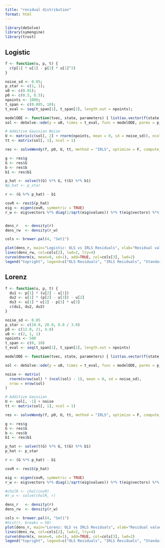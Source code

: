 ```yaml
---
title: "residual distribution"
format: html
---
```


```r
library(deSolve)
library(symengine)
library(trust)
```

## Logistic

```r
f <- function(u, p, t) {
  c(p[1] * u[1] - p[2] * u[1]^2)
}

noise_sd <- 0.05;
p_star <- c(1, 1);
u0 <- c(0.01);
p0 <- c(0.5, 0.5);
npoints <- 1000;
t_span <- c(0.005, 10);
t_eval <- seq(t_span[1], t_span[2], length.out = npoints);

modelODE <- function(tvec, state, parameters) { list(as.vector(f(state, parameters, tvec))) }
sol <- deSolve::ode(y = u0, times = t_eval, func = modelODE, parms = p_star)

# Additive Gaussian Noise
U <- matrix(c(sol[, 2] + rnorm(npoints, mean = 0, sd = noise_sd)), ncol = 1)
tt <- matrix(sol[, 1], ncol = 1)

res <- solveWendy(f, p0, U, tt, method = "IRLS", optimize = F, compute_svd = T)

g <- res$g
G <- res$G
b <- res$b
b1 <- res$b1

p_hat <- solve(t(G) %*% G, t(G) %*% b1)
#p_hat <- p_star

r <- (G %*% p_hat) - b1

covR <- res$S(p_hat)
eig <- eigen(covR, symmetric = TRUE)
r_w <- eig$vectors %*% diag(1/sqrt(eig$values)) %*% t(eig$vectors) %*% r


dens_r   <- density(r)
dens_rw  <- density(r_w)

cols <- brewer.pal(4, "Set1")

plot(dens_r, main="Logistic: OLS vs IRLS Residuals", xlab="Residual value", ylab="Density", lwd=2, col=cols[1], xlim=c(-5,5))
lines(dens_rw, col=cols[2], lwd=2, lty=4)
curve(dnorm(x, mean=0, sd=1), add=TRUE, col=cols[3], lwd=2)
legend("topright", legend=c("OLS Residuals", "IRLS Residuals", "Standard Normal"), col=cols[1:3], lwd=2)
```

## Lorenz

```r
f <- function(u, p, t) {
  du1 <- p[1] * (u[2] - u[1])
  du2 <- u[1] * (p[2] - u[3]) - u[2]
  du3 <- u[1] * u[2] - p[3] * u[3]
  c(du1, du2, du3)
}

noise_sd <- 0.05
p_star <- c(10.0, 28.0, 8.0 / 3.0)
p0 <- c(12.0, 21, 4.0)
u0 <- c(2, 1, 1)
npoints <- 500
t_span <- c(0, 10)
t_eval <- seq(t_span[1], t_span[2], length.out = npoints)

modelODE <- function(tvec, state, parameters) { list(as.vector(f(state, parameters, tvec))) }

sol <- deSolve::ode(y = u0, times = t_eval, func = modelODE, parms = p_star)

noise <- matrix(
  rnorm(nrow(sol) * (ncol(sol) - 1), mean = 0, sd = noise_sd),
  nrow = nrow(sol)
)

# Additive Gaussian
U <- sol[, -1] + noise
tt <- matrix(sol[, 1], ncol = 1)

res <- solveWendy(f, p0, U, tt, method = "IRLS", optimize = F, compute_svd = T)

g <- res$g
G <- res$G
b <- res$b
b1 <- res$b1

p_hat <- solve(t(G) %*% G, t(G) %*% b1)
p_hat <- p_star

r <- (G %*% p_hat) - b1

covR <- res$S(p_hat)

eig <- eigen(covR, symmetric = TRUE)
r_w <- eig$vectors %*% diag(1/sqrt(eig$values)) %*% t(eig$vectors) %*% r

#cholR <- chol(covR)
#r_w <- solve(cholR, r)

dens_r   <- density(r)
dens_rw  <- density(r_w)

cols <- brewer.pal(4, "Set1")
#hist(r, breaks = 50)
plot(dens_r, main="Lorenz: OLS vs IRLS Residuals", xlab="Residual value", ylab="Density", lwd=2, col=cols[1], xlim = c(-5,5), ylim=c(0,1))
lines(dens_rw, col=cols[2], lwd=2, lty=4)
curve(dnorm(x, mean=0, sd=1), add=TRUE, col=cols[3], lwd=2)
legend("topright", legend=c("OLS Residuals", "IRLS Residuals", "Standard Normal"), col=cols[1:3], lwd=2)
```
